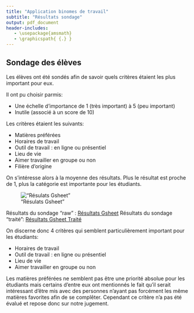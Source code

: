 ```yaml
--- 
title: "Application binomes de travail"
subtitle: "Résultats sondage"
output: pdf_document 
header-includes:
   - \usepackage{amsmath}
   - \graphicspath{ {.} }
---
```

\setlength{\abovedisplayskip}{-5pt}
\setlength{\belowdisplayskip}{10pt}
\setlength{\abovedisplayshortskip}{0pt}
\setlength{\belowdisplayshortskip}{0pt}

Sondage des élèves
------------------

Les élèves ont été sondés afin de savoir quels critères étaient les plus important pour eux.

Il ont pu choisir parmis:

* Une échelle d’importance de 1 (très important) à 5 (peu important) 
* Inutile (associé à un score de 10)

Les critères étaient les suivants:

* Matières préférées
* Horaires de travail
* Outil de travail : en ligne ou présentiel
* Lieu de vie
* Aimer travailler en groupe ou non
* Filière d'origine

On s’intéresse alors à la moyenne des résultats. Plus le résultat est proche de 1, plus la catégorie est importante pour les étudiants.

!["Résulats Gsheet"](Moyenne_Sondage_appli_de_binomes_de_travail.png)

Résultats du sondage “raw” : [Résultats Gsheet](https://docs.google.com/forms/d/1aWPi4nKY_tGc7IawBvqqoYyCzAbqIDzCa3jdBokr6cA/edit#responses) \newline
Résultats du sondage “traité”: [Résultats Gsheet Traité](https://docs.google.com/spreadsheets/d/1HpurMUUlV_KsP561ObW4qF1djskfsxWDlW2lZH0AjeM/edit#gid=2140292120)

On discerne donc 4 critères qui semblent particulièrement important pour les étudiants:

* Horaires de travail
* Outil de travail : en ligne ou présentiel
* Lieu de vie
* Aimer travailler en groupe ou non

Les matières préférées ne semblent pas être une priorité absolue pour les étudiants mais certains d'entre eux ont mentionnés
le fait qu'il serait intéressant d'être mis avec des personnes n'ayant pas forcément les même matières favorites
afin de se complêter.
Cependant ce critère n'a pas été évalué et repose donc sur notre jugement.

\pagebreak
